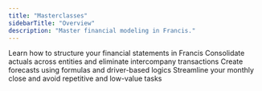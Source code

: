 ```yaml
---
title: "Masterclasses"
sidebarTitle: "Overview"
description: "Master financial modeling in Francis."
---
```


<CardGroup cols={2}>
  <Card title="Profit & Loss" icon="file-line" href="/masterclasses/profit-loss/fundamentals-profit-loss">
    Learn how to structure your financial statements in Francis
  </Card>

  <Card title="Consolidation" icon="sitemap" href="/masterclasses/consolidation/consolidation">
    Consolidate actuals across entities and eliminate intercompany transactions
  </Card>

  <Card title="Forecasting" icon="chart-line-up-down" href="/masterclasses/forecasting/methods">
    Create forecasts using formulas and driver-based logics
  </Card>

  <Card title="Monthly close" icon="calendar-check" href="/masterclasses/monthly-close/monthly-close">
    Streamline your monthly close and avoid repetitive and low-value tasks
  </Card>
</CardGroup>